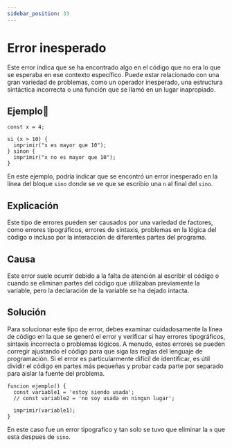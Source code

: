 ```yaml
---
sidebar_position: 33
---
```


# Error inesperado
Este error indica que se ha encontrado algo en el código que no era lo que se esperaba en ese contexto específico.
Puede estar relacionado con una gran variedad de problemas, como un operador inesperado, una estructura sintáctica incorrecta o una función que se llamó en un lugar inapropiado.

## Ejemplo📝

```dummy
const x = 4;

si (x > 10) {
  imprimir("x es mayor que 10");
} sinon {
  imprimir("x no es mayor que 10");
}
```
En este ejemplo, podría indicar que se encontró un error inesperado en la línea del bloque `sino` donde se ve que se escribio una `n` al final del `sino`.

## Explicación
Este tipo de errores pueden ser causados por una variedad de factores, como errores tipográficos,
errores de sintaxis, problemas en la lógica del código o incluso por la interacción de diferentes partes del programa.

## Causa
Este error suele ocurrir debido a la falta de atención al escribir el código o cuando se eliminan partes del código que utilizaban previamente la variable,
pero la declaración de la variable se ha dejado intacta.

## Solución
Para solucionar este tipo de error, debes examinar cuidadosamente la línea de código en la que se generó el error y verificar si hay errores tipográficos, sintaxis incorrecta o problemas lógicos.
A menudo, estos errores se pueden corregir ajustando el código para que siga las reglas del lenguaje de programación.
Si el error es particularmente difícil de identificar, es útil dividir el código en partes más pequeñas y probar cada parte por separado para aislar la fuente del problema.

```dummy
funcion ejemplo() {
  const variable1 = 'estoy siendo usada';
  // const variable2 = 'no soy usada en ningun lugar';

  imprimir(variable1);
}
```
En este caso fue un error tipografico y tan solo se tuvo que eliminar la `n` que esta despues de `sino`.